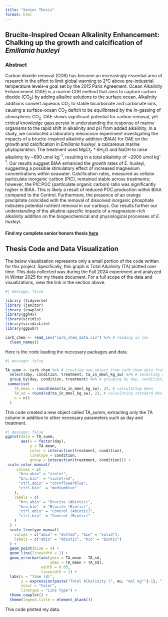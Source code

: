 ```yaml
---
title: "Senior Thesis"
format: html
---
```


## Brucite-Inspired Ocean Alkalinity Enhancement: Chalking up the growth and calcification of *Emiliania huxleyi*
### Abstract
Carbon dioxide removal (CDR) has become an increasingly essential area of research in the effort to limit global warming to 2°C above pre-industrial temperature levels–a goal set by the 2015 Paris Agreement. Ocean Alkalinity Enhancement (OAE) is a marine CDR method that aims to capture carbon dioxide (CO~2~) by adding alkaline solutions to the surface ocean. Alkalinity additions convert aqueous CO~2~ to stable bicarbonate and carbonate ions, causing a surface-ocean CO~2~ deficit to be equilibrated by the in-gassing of atmospheric CO~2~. OAE shows significant potential for carbon removal, yet critical knowledge gaps persist in understanding the response of marine organisms to the rapid shift in alkalinity and pH from added alkalinity. In a study, we conducted a laboratory mesocosm experiment investigating the impacts of a brucite-inspired alkalinity addition (BIAA) for OAE on the growth and calcification in *Emiliania huxleyi*, a calcareous marine phytoplankton. The treatment used MgCl~2~ * 6H~2~O and NaOH to raise alkalinity by ~690 umol kg^-1^,  resulting in a total alkalinity of ~2900 umol kg^-1^. Our results suggest BIAA enhanced the growth rates of E. huxleyi, suggesting a possible stimulatory effect of increased magnesium concentrations within seawater. Calcification rates, measured as cellular particulate inorganic carbon (PIC), remained stable across treatments; however, the PIC:POC (particulate organic carbon) ratio was significantly higher in BIAA. This is likely a result of reduced POC production within BIAA compared to the Control. Furthermore, the presence of an orange precipitate coincided with the removal of dissolved inorganic phosphate indicates potential nutrient removal in our carboys. Our results further our understanding of the alkaline-specific impacts of a magnesium-rich alkalinity addition on the biogeochemical and physiological processes of *E. huxleyi*.

#### Find my complete senior honors thesis [here](/images/include link.pdf)

## Thesis Code and Data Visualization
The below visualization represents only a small portion of the code written for this project. Specifically, this graph is Total Alkalinity (TA) plotted over time. This data collected was during the Fall 2024 experiment and analyzed in Winter 2025 for my thesis document. For a full scope of the data and visualizations, view the link in the section above.

```r
#| message: false

library (tidyverse)
library (janitor)
library (cowplot)
library(ggh4x)
library(viridis)
library(viridisLite)
library(ggpubr)

carb_chem <- read_csv("carb_chem_data.csv") %>% # reading in csv
  clean_names()
```
Here is the code loading the necessary packages and data.

```r
#| message: false

TA_summ <- carb_chem %>% # creating new object from carb_chem data frame
  select(day, condition, treatment, ta_in_mmol_kg_sw) %>% # selecting specific parameter
  group_by(day, condition, treatment) %>% # grouping by day, condition, and treatment
 summarise(
    TA_mean = round(mean(ta_in_mmol_kg_sw), 2), # calculating mean
    TA_sd = round(sd(ta_in_mmol_kg_sw), 2), # calculating standard deviation
    n = n()
  )
```
This code created a new object called TA_summ, extracting only the TA column in addition to other necessary parameters such as day and treatment.

```r
#| message: false
ggplot(data = TA_summ,
       aes(x = factor(day),
           y = TA_mean,
           color = interaction(treatment, condition),
           linetype = condition,
           group = interaction(treatment, condition))) +
 scale_color_manual(
     values = c(
      "bru.abio" = "violet",
      "bru.bio"  = "violetred",
      "ctrl.abio" = "cornflowerblue",
      "ctrl.bio"  = "mediumblue"
    ),
    labels = c(
      "bru.abio" = "Brucite (Abiotic)",
      "bru.bio"  = "Brucite (Biotic)",
      "ctrl.abio" = "Control (Abiotic)",
      "ctrl.bio"  = "Control (Biotic)"
    )
  ) +
  scale_linetype_manual(
    values = c("abio" = "dotted", "bio" = "solid"),
    labels = c("abio" = "Abiotic", "bio" = "Biotic")
  ) +
  geom_point(size = 4) +
  geom_line(linewidth = 1) +
  geom_errorbar(aes(ymin = TA_mean - TA_sd,
                    ymax = TA_mean + TA_sd),
                width = 0.05,
                linewidth = 1) +
  labs(x = "Time (d)",
       y = expression(paste("Total Alkalinity (", mu, "mol kg"^{-1}, ")")),
       color = "Color",
       linetype = "Line Type") +
  theme_cowplot() +
  theme(legend.title = element_blank())
```
This code plotted my data.
